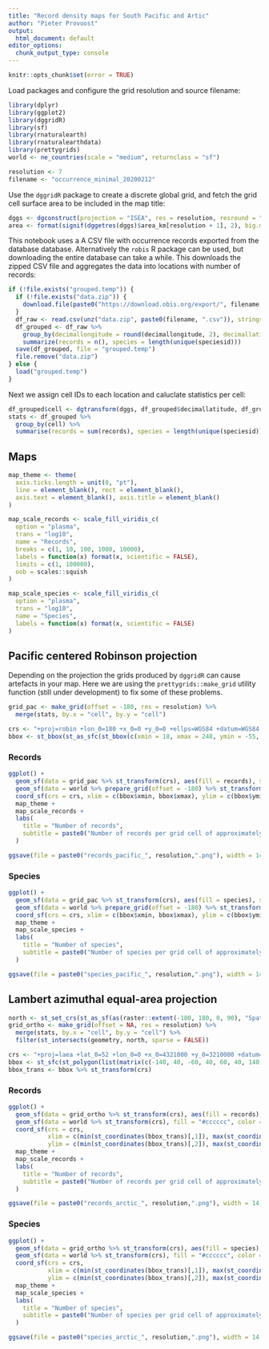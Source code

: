 ```yaml
---
title: "Record density maps for South Pacific and Artic"
author: "Pieter Provoost"
output:
  html_document: default
editor_options: 
  chunk_output_type: console
---
```


```r
knitr::opts_chunk$set(error = TRUE)
```

Load packages and configure the grid resolution and source filename:

```r
library(dplyr)
library(ggplot2)
library(dggridR)
library(sf)
library(rnaturalearth)
library(rnaturalearthdata)
library(prettygrids)
world <- ne_countries(scale = "medium", returnclass = "sf")

resolution <- 7
filename <- "occurrence_minimal_20200212"
```

Use the `dggridR` package to create a discrete global grid, and fetch the grid cell surface area to be included in the map title:

```r
dggs <- dgconstruct(projection = "ISEA", res = resolution, resround = "up")
area <- format(signif(dggetres(dggs)$area_km[resolution + 1], 2), big.mark = ",")
```

This notebook uses a A CSV file with occurrence records exported from the database database. Alternatively the `robis` R package can be used, but downloading the entire database can take a while. This downloads the zipped CSV file and aggregates the data into locations with number of records:

```r
if (!file.exists("grouped.temp")) {
  if (!file.exists("data.zip")) {
    download.file(paste0("https://download.obis.org/export/", filename, ".zip"), "data.zip")
  }
  df_raw <- read.csv(unz("data.zip", paste0(filename, ".csv")), stringsAsFactors = FALSE)
  df_grouped <- df_raw %>%
    group_by(decimallongitude = round(decimallongitude, 2), decimallatitude = round(decimallatitude, 2), speciesid) %>%
    summarize(records = n(), species = length(unique(speciesid)))
  save(df_grouped, file = "grouped.temp")
  file.remove("data.zip")
} else {
  load("grouped.temp")
}
```

Next we assign cell IDs to each location and caluclate statistics per cell:

```r
df_grouped$cell <- dgtransform(dggs, df_grouped$decimallatitude, df_grouped$decimallongitude)
stats <- df_grouped %>%
  group_by(cell) %>%
  summarise(records = sum(records), species = length(unique(speciesid)))
```

## Maps

```r
map_theme <- theme(
  axis.ticks.length = unit(0, "pt"),
  line = element_blank(), rect = element_blank(),
  axis.text = element_blank(), axis.title = element_blank()
)

map_scale_records <- scale_fill_viridis_c(
  option = "plasma",
  trans = "log10",
  name = "Records",
  breaks = c(1, 10, 100, 1000, 10000),
  labels = function(x) format(x, scientific = FALSE),
  limits = c(1, 100000),
  oob = scales::squish
)

map_scale_species <- scale_fill_viridis_c(
  option = "plasma",
  trans = "log10",
  name = "Species",
  labels = function(x) format(x, scientific = FALSE)
)
```

## Pacific centered Robinson projection

Depending on the projection the grids produced by `dggridR` can cause artefacts in your map. Here we are using the `prettygrids::make_grid` utility function (still under development) to fix some of these problems.

```r
grid_pac <- make_grid(offset = -180, res = resolution) %>%
  merge(stats, by.x = "cell", by.y = "cell")

crs <- "+proj=robin +lon_0=180 +x_0=0 +y_0=0 +ellps=WGS84 +datum=WGS84 +units=m +no_defs"
bbox <- st_bbox(st_as_sfc(st_bbox(c(xmin = 18, xmax = 248, ymin = -55, ymax = 55), crs = 4326)) %>% st_transform(crs))
```

### Records

```r
ggplot() +
  geom_sf(data = grid_pac %>% st_transform(crs), aes(fill = records), size = 0, color = NA) +
  geom_sf(data = world %>% prepare_grid(offset = -180) %>% st_transform(crs), fill = "#cccccc", color = "#999999", size = 0.1) +
  coord_sf(crs = crs, xlim = c(bbox$xmin, bbox$xmax), ylim = c(bbox$ymin, bbox$ymax)) +
  map_theme +
  map_scale_records +
  labs(
    title = "Number of records",
    subtitle = paste0("Number of records per grid cell of approximately ", area, " km2, Pacific centered Robinson projection. Ocean Biogeographic Information System (OBIS), 2020.")
  )
```

```r
ggsave(file = paste0("records_pacific_", resolution,".png"), width = 14, height = 10)
```

### Species

```r
ggplot() +
  geom_sf(data = grid_pac %>% st_transform(crs), aes(fill = species), size = 0, color = NA) +
  geom_sf(data = world %>% prepare_grid(offset = -180) %>% st_transform(crs), fill = "#cccccc", color = "#999999", size = 0.1) +
  coord_sf(crs = crs, xlim = c(bbox$xmin, bbox$xmax), ylim = c(bbox$ymin, bbox$ymax)) +
  map_theme +
  map_scale_species +
  labs(
    title = "Number of species",
    subtitle = paste0("Number of species per grid cell of approximately ", area, " km2, Pacific centered Robinson projection. Ocean Biogeographic Information System (OBIS), 2020.")
  )
```

```r
ggsave(file = paste0("species_pacific_", resolution,".png"), width = 14, height = 10)
```

## Lambert azimuthal equal-area projection

```r
north <- st_set_crs(st_as_sf(as(raster::extent(-180, 180, 0, 90), "SpatialPolygons")), 4326)
grid_ortho <- make_grid(offset = NA, res = resolution) %>% 
  merge(stats, by.x = "cell", by.y = "cell") %>%
  filter(st_intersects(geometry, north, sparse = FALSE))

crs <- "+proj=laea +lat_0=52 +lon_0=0 +x_0=4321000 +y_0=3210000 +datum=WGS84 +units=m +no_defs"
bbox <- st_sfc(st_polygon(list(matrix(c(-140, 40, -60, 40, 60, 40, 140, 40, -140, 40), ncol = 2, byrow = TRUE))), crs = 4326)
bbox_trans <- bbox %>% st_transform(crs)
```

### Records

```r
ggplot() +
  geom_sf(data = grid_ortho %>% st_transform(crs), aes(fill = records), size = 0, color = NA) +
  geom_sf(data = world %>% st_transform(crs), fill = "#cccccc", color = "#999999", size = 0.1) +
  coord_sf(crs = crs,
           xlim = c(min(st_coordinates(bbox_trans)[,1]), max(st_coordinates(bbox_trans)[,1])),
           ylim = c(min(st_coordinates(bbox_trans)[,2]), max(st_coordinates(bbox_trans)[,2]))) +
  map_theme +
  map_scale_records +
  labs(
    title = "Number of records",
    subtitle = paste0("Number of records per grid cell of approximately ", area, " km2, Lambert azimuthal equal-area projection. Ocean Biogeographic Information System (OBIS), 2020.")
  )
```

```r
ggsave(file = paste0("records_arctic_", resolution,".png"), width = 14, height = 10)
```

### Species

```r
ggplot() +
  geom_sf(data = grid_ortho %>% st_transform(crs), aes(fill = species), size = 0, color = NA) +
  geom_sf(data = world %>% st_transform(crs), fill = "#cccccc", color = "#999999", size = 0.1) +
  coord_sf(crs = crs,
           xlim = c(min(st_coordinates(bbox_trans)[,1]), max(st_coordinates(bbox_trans)[,1])),
           ylim = c(min(st_coordinates(bbox_trans)[,2]), max(st_coordinates(bbox_trans)[,2]))) +
  map_theme +
  map_scale_species +
  labs(
    title = "Number of species",
    subtitle = paste0("Number of species per grid cell of approximately ", area, " km2, Lambert azimuthal equal-area projection. Ocean Biogeographic Information System (OBIS), 2020.")
  )
```

```r
ggsave(file = paste0("species_arctic_", resolution,".png"), width = 14, height = 10)
```
